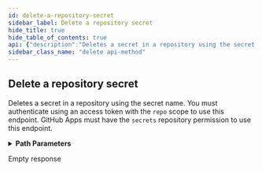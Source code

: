 ```yaml
---
id: delete-a-repository-secret
sidebar_label: Delete a repository secret
hide_title: true
hide_table_of_contents: true
api: {"description":"Deletes a secret in a repository using the secret name. You must authenticate using an access token with the `repo` scope to use this endpoint. GitHub Apps must have the `secrets` repository permission to use this endpoint.","externalDocs":{"description":"API method documentation","url":"https://docs.github.com/rest/reference/actions#delete-a-repository-secret"},"operationId":"actions/delete-repo-secret","parameters":[{"in":"path","name":"owner","required":true,"schema":{"type":"string"}},{"in":"path","name":"repo","required":true,"schema":{"type":"string"}},{"description":"secret_name parameter","in":"path","name":"secret_name","required":true,"schema":{"type":"string"}}],"responses":{"204":{"description":"Empty response"}},"tags":["actions"],"x-github":{"category":"actions","enabledForGitHubApps":true,"githubCloudOnly":false,"previews":[],"subcategory":"secrets"},"method":"delete","path":"/repos/{owner}/{repo}/actions/secrets/{secret_name}","servers":[{"url":"https://api.github.com"}],"info":{"contact":{"name":"Support","url":"https://support.github.com/contact"},"description":"GitHub's v3 REST API.","license":{"name":"MIT","url":"https://spdx.org/licenses/MIT"},"termsOfService":"https://docs.github.com/articles/github-terms-of-service","title":"GitHub v3 REST API","version":"1.1.4","x-apisguru-categories":["collaboration","developer_tools"],"x-logo":{"url":"https://twitter.com/github/profile_image?size=original"},"x-origin":[{"format":"openapi","url":"https://raw.githubusercontent.com/github/rest-api-description/main/descriptions/api.github.com/api.github.com.json","version":"3.0"}],"x-providerName":"github.com"},"postman":{"name":"Delete a repository secret","description":{"content":"Deletes a secret in a repository using the secret name. You must authenticate using an access token with the `repo` scope to use this endpoint. GitHub Apps must have the `secrets` repository permission to use this endpoint.","type":"text/plain"},"url":{"path":["repos",":owner",":repo","actions","secrets",":secret_name"],"host":["{{baseUrl}}"],"query":[],"variable":[{"disabled":false,"description":{"content":"(Required) ","type":"text/plain"},"type":"any","value":"","key":"owner"},{"disabled":false,"description":{"content":"(Required) ","type":"text/plain"},"type":"any","value":"","key":"repo"},{"disabled":false,"description":{"content":"(Required) secret_name parameter","type":"text/plain"},"type":"any","value":"","key":"secret_name"}]},"method":"DELETE"}}
sidebar_class_name: "delete api-method"
---
```



## Delete a repository secret



Deletes a secret in a repository using the secret name. You must authenticate using an access token with the `repo` scope to use this endpoint. GitHub Apps must have the `secrets` repository permission to use this endpoint.

<details style={{"marginBottom":"1rem"}}><summary style={{}}><strong>Path Parameters</strong></summary><div><ul><ParamsItem className={"paramsItem"} param={{"in":"path","name":"owner","required":true,"schema":{"type":"string"}}}></ParamsItem><ParamsItem className={"paramsItem"} param={{"in":"path","name":"repo","required":true,"schema":{"type":"string"}}}></ParamsItem><ParamsItem className={"paramsItem"} param={{"description":"secret_name parameter","in":"path","name":"secret_name","required":true,"schema":{"type":"string"}}}></ParamsItem></ul></div></details><div><ApiTabs><TabItem label={"204"} value={"204"}><div>

Empty response

</div><div></div></TabItem></ApiTabs></div>
      
